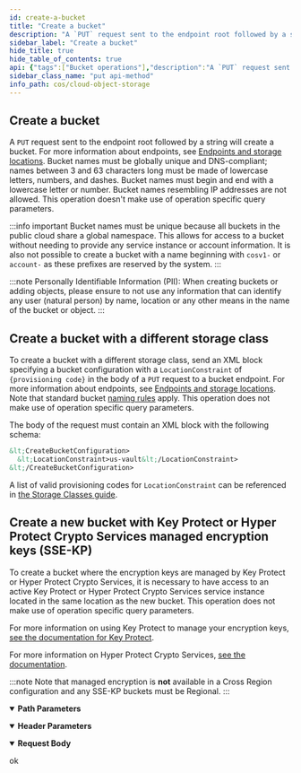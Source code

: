 ```yaml
---
id: create-a-bucket
title: "Create a bucket"
description: "A `PUT` request sent to the endpoint root followed by a string will create a bucket."
sidebar_label: "Create a bucket"
hide_title: true
hide_table_of_contents: true
api: {"tags":["Bucket operations"],"description":"A `PUT` request sent to the endpoint root followed by a string will create a bucket.\nFor more information about endpoints, see [Endpoints and storage locations](https://cloud.ibm.com/docs/cloud-object-storage?topic=cloud-object-storage-endpoints#endpoints).\nBucket names must be globally unique and DNS-compliant; names between 3 and 63 characters long must be made of lowercase letters, numbers, and dashes.\nBucket names must begin and end with a lowercase letter or number.\nBucket names resembling IP addresses are not allowed.\nThis operation doesn't make use of operation specific query parameters.\n\n:::info important\nBucket names must be unique because all buckets in the public cloud share a global namespace.\nThis allows for access to a bucket without needing to provide any service instance or account information.\nIt is also not possible to create a bucket with a name beginning with `cosv1-` or `account-` as these prefixes are reserved by the system.\n:::\n\n:::note\nPersonally Identifiable Information (PII): When creating buckets or adding objects, please ensure to not use any information that can identify any user (natural person) by name, location or any other means in the name of the bucket or object.\n:::\n\n## Create a bucket with a different storage class\n\nTo create a bucket with a different storage class, send an XML block specifying a bucket configuration with a `LocationConstraint` of `{provisioning code}` in the body of a `PUT` request to a bucket endpoint.\nFor more information about endpoints, see [Endpoints and storage locations](https://cloud.ibm.com/docs/cloud-object-storage?topic=cloud-object-storage-endpoints#endpoints).\nNote that standard bucket [naming rules](https://cloud.ibm.com/docs/cloud-object-storage?topic=cloud-object-storage-compatibility-api-bucket-operations#compatibility-api-new-bucket) apply.\nThis operation does not make use of operation specific query parameters.\n\nThe body of the request must contain an XML block with the following schema:\n\n```xml\n<CreateBucketConfiguration>\n  <LocationConstraint>us-vault</LocationConstraint>\n</CreateBucketConfiguration>\n```\n\nA list of valid provisioning codes for `LocationConstraint` can be referenced in [the Storage Classes guide](https://cloud.ibm.com/docs/cloud-object-storage?topic=cloud-object-storage-classes#classes-locationconstraint).\n\n## Create a new bucket with Key Protect or Hyper Protect Crypto Services managed encryption keys (SSE-KP)\n\nTo create a bucket where the encryption keys are managed by Key Protect or Hyper Protect Crypto Services, it is necessary to have access to an active Key Protect or Hyper Protect Crypto Services service instance located in the same location as the new bucket.\nThis operation does not make use of operation specific query parameters.\n\nFor more information on using Key Protect to manage your encryption keys, [see the documentation for Key Protect](https://cloud.ibm.com/docs/key-protect?topic=key-protect-getting-started-tutorial).\n\nFor more information on Hyper Protect Crypto Services, [see the documentation](https://cloud.ibm.com/docs/hs-crypto?topic=hs-crypto-get-started).\n\n:::note\nNote that managed encryption is **not** available in a Cross Region configuration and any SSE-KP buckets must be Regional.\n:::","parameters":[{"name":"bucketName","in":"path","required":true,"schema":{"type":"string"}},{"name":"ibm-service-instance-id","in":"header","description":"This header references the service instance where the bucket will be created and to which data usage will be billed.","required":true,"schema":{"type":"string"}},{"name":"ibm-sse-kp-encryption-algorithm","in":"header","description":"This header is used to specify the algorithm and key size to use with the encryption key stored by using Key Protect. This value must be set to the string `AES256`.","required":false,"schema":{"type":"string"}},{"name":"ibm-sse-kp-customer-root-key-crn","in":"header","description":"This header is used to reference the specific root key used by Key Protect or Hyper Protect Crypto Services to encrypt this bucket. This value must be the full CRN of the root key.","required":false,"schema":{"type":"string"}}],"requestBody":{"content":{"text/plain":{"schema":{"type":"object","properties":{"CreateBucketConfiguration":{"type":"object"}}}}}},"responses":{"200":{"description":"ok"}},"method":"put","path":"/{bucketName}","servers":[{"url":"https://s3.{region}.cloud-object-storage.appdomain.cloud","variables":{"region":{"enum":["us","eu","ap","us-south","us-east","eu-gb","eu-de","au-syd","jp-tok","ams03","che01","hkg02","mex01","mil01","mon01","osl01","par01","sjc04","sao01","seo01","sng01","tor01"],"default":"us"}}}],"security":[{"BearerAuth":[]}],"securitySchemes":{"BearerAuth":{"type":"http","scheme":"bearer"},"BasicAuth":{"type":"http","scheme":"basic"}},"info":{"title":"Cloud Object Storage","version":"1.0.1"},"postman":{"name":"Create a bucket","description":{"content":"A `PUT` request sent to the endpoint root followed by a string will create a bucket.\nFor more information about endpoints, see [Endpoints and storage locations](https://cloud.ibm.com/docs/cloud-object-storage?topic=cloud-object-storage-endpoints#endpoints).\nBucket names must be globally unique and DNS-compliant; names between 3 and 63 characters long must be made of lowercase letters, numbers, and dashes.\nBucket names must begin and end with a lowercase letter or number.\nBucket names resembling IP addresses are not allowed.\nThis operation doesn't make use of operation specific query parameters.\n\n:::info important\nBucket names must be unique because all buckets in the public cloud share a global namespace.\nThis allows for access to a bucket without needing to provide any service instance or account information.\nIt is also not possible to create a bucket with a name beginning with `cosv1-` or `account-` as these prefixes are reserved by the system.\n:::\n\n:::note\nPersonally Identifiable Information (PII): When creating buckets or adding objects, please ensure to not use any information that can identify any user (natural person) by name, location or any other means in the name of the bucket or object.\n:::\n\n## Create a bucket with a different storage class\n\nTo create a bucket with a different storage class, send an XML block specifying a bucket configuration with a `LocationConstraint` of `{provisioning code}` in the body of a `PUT` request to a bucket endpoint.\nFor more information about endpoints, see [Endpoints and storage locations](https://cloud.ibm.com/docs/cloud-object-storage?topic=cloud-object-storage-endpoints#endpoints).\nNote that standard bucket [naming rules](https://cloud.ibm.com/docs/cloud-object-storage?topic=cloud-object-storage-compatibility-api-bucket-operations#compatibility-api-new-bucket) apply.\nThis operation does not make use of operation specific query parameters.\n\nThe body of the request must contain an XML block with the following schema:\n\n```xml\n<CreateBucketConfiguration>\n  <LocationConstraint>us-vault</LocationConstraint>\n</CreateBucketConfiguration>\n```\n\nA list of valid provisioning codes for `LocationConstraint` can be referenced in [the Storage Classes guide](https://cloud.ibm.com/docs/cloud-object-storage?topic=cloud-object-storage-classes#classes-locationconstraint).\n\n## Create a new bucket with Key Protect or Hyper Protect Crypto Services managed encryption keys (SSE-KP)\n\nTo create a bucket where the encryption keys are managed by Key Protect or Hyper Protect Crypto Services, it is necessary to have access to an active Key Protect or Hyper Protect Crypto Services service instance located in the same location as the new bucket.\nThis operation does not make use of operation specific query parameters.\n\nFor more information on using Key Protect to manage your encryption keys, [see the documentation for Key Protect](https://cloud.ibm.com/docs/key-protect?topic=key-protect-getting-started-tutorial).\n\nFor more information on Hyper Protect Crypto Services, [see the documentation](https://cloud.ibm.com/docs/hs-crypto?topic=hs-crypto-get-started).\n\n:::note\nNote that managed encryption is **not** available in a Cross Region configuration and any SSE-KP buckets must be Regional.\n:::","type":"text/plain"},"url":{"path":[":bucketName"],"host":["{{baseUrl}}"],"query":[],"variable":[{"disabled":false,"description":{"content":"(Required) ","type":"text/plain"},"type":"any","value":"","key":"bucketName"}]},"header":[{"disabled":false,"description":{"content":"(Required) This header references the service instance where the bucket will be created and to which data usage will be billed.","type":"text/plain"},"key":"ibm-service-instance-id","value":""},{"disabled":false,"description":{"content":"This header is used to specify the algorithm and key size to use with the encryption key stored by using Key Protect. This value must be set to the string `AES256`.","type":"text/plain"},"key":"ibm-sse-kp-encryption-algorithm","value":""},{"disabled":false,"description":{"content":"This header is used to reference the specific root key used by Key Protect or Hyper Protect Crypto Services to encrypt this bucket. This value must be the full CRN of the root key.","type":"text/plain"},"key":"ibm-sse-kp-customer-root-key-crn","value":""},{"key":"Content-Type","value":"text/plain"}],"method":"PUT","body":{"mode":"raw","raw":"\"\""}}}
sidebar_class_name: "put api-method"
info_path: cos/cloud-object-storage
---
```



## Create a bucket



A `PUT` request sent to the endpoint root followed by a string will create a bucket.
For more information about endpoints, see [Endpoints and storage locations](https://cloud.ibm.com/docs/cloud-object-storage?topic=cloud-object-storage-endpoints#endpoints).
Bucket names must be globally unique and DNS-compliant; names between 3 and 63 characters long must be made of lowercase letters, numbers, and dashes.
Bucket names must begin and end with a lowercase letter or number.
Bucket names resembling IP addresses are not allowed.
This operation doesn't make use of operation specific query parameters.

:::info important
Bucket names must be unique because all buckets in the public cloud share a global namespace.
This allows for access to a bucket without needing to provide any service instance or account information.
It is also not possible to create a bucket with a name beginning with `cosv1-` or `account-` as these prefixes are reserved by the system.
:::

:::note
Personally Identifiable Information (PII): When creating buckets or adding objects, please ensure to not use any information that can identify any user (natural person) by name, location or any other means in the name of the bucket or object.
:::

## Create a bucket with a different storage class

To create a bucket with a different storage class, send an XML block specifying a bucket configuration with a `LocationConstraint` of `{provisioning code}` in the body of a `PUT` request to a bucket endpoint.
For more information about endpoints, see [Endpoints and storage locations](https://cloud.ibm.com/docs/cloud-object-storage?topic=cloud-object-storage-endpoints#endpoints).
Note that standard bucket [naming rules](https://cloud.ibm.com/docs/cloud-object-storage?topic=cloud-object-storage-compatibility-api-bucket-operations#compatibility-api-new-bucket) apply.
This operation does not make use of operation specific query parameters.

The body of the request must contain an XML block with the following schema:

```xml
&lt;CreateBucketConfiguration>
  &lt;LocationConstraint>us-vault&lt;/LocationConstraint>
&lt;/CreateBucketConfiguration>
```

A list of valid provisioning codes for `LocationConstraint` can be referenced in [the Storage Classes guide](https://cloud.ibm.com/docs/cloud-object-storage?topic=cloud-object-storage-classes#classes-locationconstraint).

## Create a new bucket with Key Protect or Hyper Protect Crypto Services managed encryption keys (SSE-KP)

To create a bucket where the encryption keys are managed by Key Protect or Hyper Protect Crypto Services, it is necessary to have access to an active Key Protect or Hyper Protect Crypto Services service instance located in the same location as the new bucket.
This operation does not make use of operation specific query parameters.

For more information on using Key Protect to manage your encryption keys, [see the documentation for Key Protect](https://cloud.ibm.com/docs/key-protect?topic=key-protect-getting-started-tutorial).

For more information on Hyper Protect Crypto Services, [see the documentation](https://cloud.ibm.com/docs/hs-crypto?topic=hs-crypto-get-started).

:::note
Note that managed encryption is **not** available in a Cross Region configuration and any SSE-KP buckets must be Regional.
:::

<details style={{"marginBottom":"1rem"}} data-collapsed={false} open={true}><summary style={{}}><strong>Path Parameters</strong></summary><div><ul><ParamsItem className={"paramsItem"} param={{"name":"bucketName","in":"path","required":true,"schema":{"type":"string"}}}></ParamsItem></ul></div></details><details style={{"marginBottom":"1rem"}} data-collapsed={false} open={true}><summary style={{}}><strong>Header Parameters</strong></summary><div><ul><ParamsItem className={"paramsItem"} param={{"name":"ibm-service-instance-id","in":"header","description":"This header references the service instance where the bucket will be created and to which data usage will be billed.","required":true,"schema":{"type":"string"}}}></ParamsItem><ParamsItem className={"paramsItem"} param={{"name":"ibm-sse-kp-encryption-algorithm","in":"header","description":"This header is used to specify the algorithm and key size to use with the encryption key stored by using Key Protect. This value must be set to the string `AES256`.","required":false,"schema":{"type":"string"}}}></ParamsItem><ParamsItem className={"paramsItem"} param={{"name":"ibm-sse-kp-customer-root-key-crn","in":"header","description":"This header is used to reference the specific root key used by Key Protect or Hyper Protect Crypto Services to encrypt this bucket. This value must be the full CRN of the root key.","required":false,"schema":{"type":"string"}}}></ParamsItem></ul></div></details><MimeTabs><TabItem label={"text/plain"} value={"text/plain-schema"}><details style={{}} data-collapsed={false} open={true}><summary style={{"textAlign":"left"}}><strong>Request Body</strong></summary><div style={{"textAlign":"left","marginLeft":"1rem"}}></div><ul style={{"marginLeft":"1rem"}}><SchemaItem collapsible={false} name={"CreateBucketConfiguration"} required={false} schemaDescription={undefined} schemaName={"object"} qualifierMessage={undefined} defaultValue={undefined}></SchemaItem></ul></details></TabItem></MimeTabs><div><ApiTabs><TabItem label={"200"} value={"200"}><div>

ok

</div><div></div></TabItem></ApiTabs></div>
      